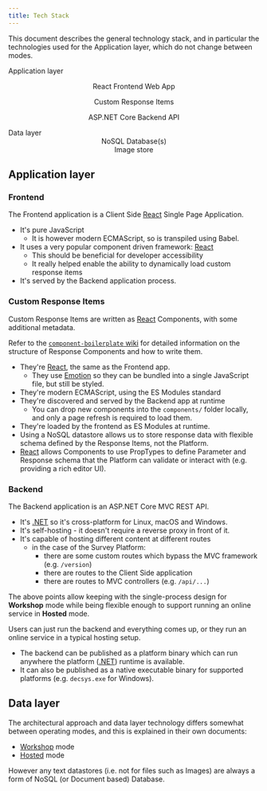 ```yaml
---
title: Tech Stack
---
```



This document describes the general technology stack, and in particular the technologies used for the Application layer, which do not change between modes.

<Stack>
    <Stack p={8} bg="#235" color="white">
      <div>Application layer</div>
      <Center p={8} bg="#586">

React Frontend Web App

</Center>
    <Grid templateColumns="auto 1fr" gap={8}>
      <Center p={8} bg="#76a" color="white">

Custom Response Items

</Center>
<Center p={8} bg="#579">

ASP.NET Core Backend API

</Center>
    </Grid>
  </Stack>
  <Stack bg="#235" color="white" p={8}>
    <div>Data layer</div>
    <Stack direction="row">
      <Center p={8} bg="#884" w="50%">
        NoSQL Database(s)
      </Center>
      <Center p={8} bg="#844" w="50%">
        Image store
      </Center>
    </Stack>
  </Stack>
</Stack>

## Application layer

### Frontend

The Frontend application is a Client Side [React] Single Page Application.

- It's pure JavaScript
  - It is however modern ECMAScript, so is transpiled using Babel.
- It uses a very popular component driven framework: [React]
  - This should be beneficial for developer accessibility
  - It really helped enable the ability to dynamically load custom response items
- It's served by the Backend application process.

### Custom Response Items

Custom Response Items are written as [React] Components, with some additional metadata.

Refer to the [`component-boilerplate` wiki](https://github.com/decsys/component-boilerplate/wiki) for detailed information on the structure of Response Components and how to write them.

- They're [React], the same as the Frontend app.
  - They use [Emotion] so they can be bundled into a single JavaScript file, but still be styled.
- They're modern ECMAScript, using the ES Modules standard
- They're discovered and served by the Backend app at runtime
  - You can drop new components into the `components/` folder locally, and only a page refresh is required to load them.
- They're loaded by the frontend as ES Modules at runtime.
- Using a NoSQL datastore allows us to store response data with flexible schema defined by the Response Items, not the Platform.
- [React] allows Components to use PropTypes to define Parameter and Response schema that the Platform can validate or interact with (e.g. providing a rich editor UI).

### Backend

The Backend application is an ASP.NET Core MVC REST API.

- It's [.NET] so it's cross-platform for Linux, macOS and Windows.
- It's self-hosting - it doesn't require a reverse proxy in front of it.
- It's capable of hosting different content at different routes
  - in the case of the Survey Platform:
    - there are some custom routes which bypass the MVC framework (e.g. `/version`)
    - there are routes to the Client Side application
    - there are routes to MVC controllers (e.g. `/api/...`)

The above points allow keeping with the single-process design for **Workshop** mode while being flexible enough to support running an online service in **Hosted** mode.

Users can just run the backend and everything comes up, or they run an online service in a typical hosting setup.

- The backend can be published as a platform binary which can run anywhere the platform ([.NET]) runtime is available.
- It can also be published as a native executable binary for supported platforms (e.g. `decsys.exe` for Windows).

## Data layer

The architectural approach and data layer technology differs somewhat between operating modes, and this is explained in their own documents:

- [Workshop](workshop) mode
- [Hosted](hosted) mode

However any text datastores (i.e. not for files such as Images) are always a form of NoSQL (or Document based) Database.

[.net]: https://dotnet.microsoft.com/
[react]: https://reactjs.org/
[emotion]: https://emotion.sh/docs/introduction
